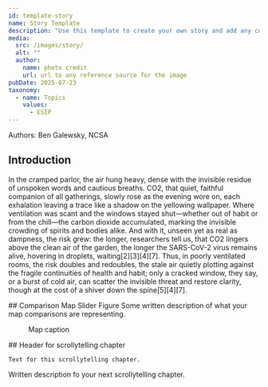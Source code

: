 ```yaml
---
id: template-story
name: Story Template
description: "Use this template to create your own story and add any content that you would like."
media:
  src: /images/story/
  alt: ""
  author: 
    name: photo credit
    url: url to any reference source for the image
pubDate: 2025-07-23
taxonomy:
  - name: Topics
    values:
      - ESIP
---
```


<Block>
  <Prose>
    Authors: Ben Galewsky, NCSA

## Introduction
In the cramped parlor, the air hung heavy, dense with the invisible residue of unspoken words and cautious breaths. CO2, that quiet, faithful companion of all gatherings, slowly rose as the evening wore on, each exhalation leaving a trace like a shadow on the yellowing wallpaper. Where ventilation was scant and the windows stayed shut—whether out of habit or from the chill—the carbon dioxide accumulated, marking the invisible crowding of spirits and bodies alike. And with it, unseen yet as real as dampness, the risk grew: the longer, researchers tell us, that CO2 lingers above the clean air of the garden, the longer the SARS-CoV-2 virus remains alive, hovering in droplets, waiting[2][3][4][7]. Thus, in poorly ventilated rooms, the risk doubles and redoubles, the stale air quietly plotting against the fragile continuities of health and habit; only a cracked window, they say, or a burst of cold air, can scatter the invisible threat and restore clarity, though at the cost of a shiver down the spine[5][4][7].

  </Prose>
</Block>



<Block>
  <Prose>
    ## Comparison Map Slider Figure
    Some written description of what your map comparisons are representing.
  </Prose>

  <Figure>
    <Map
      datasetId='so2'
      layerId='OMSO2PCA-COG'
      dateTime='2006-01-01'
      zoom={4}
      center={[117.22,35.66]}
      compareDateTime='2021-01-01'
    />
    <Caption
      attrAuthor='NASA'
      attrUrl='https://nasa.gov/'
    >
    Map caption 
    </Caption>
  </Figure>
</Block>


<ScrollytellingBlock>
  <Chapter
    center={[0, 0]}
    zoom={2}
    datasetId='so2'
    layerId='OMSO2PCA-COG'
    datetime='2020-02-01'
  >
    ## Header for scrollytelling chapter

    Text for this scrollytelling chapter. 
  </Chapter>
  <Chapter
    center={[119.7456, 36.30071]}
    zoom={9}
    datasetId='so2'
    layerId='OMSO2PCA-COG'
    datetime='2020-02-01'
  >
    Written description fo your next scrollytelling chapter. 
  </Chapter>
</ScrollytellingBlock>
